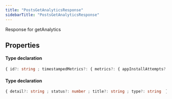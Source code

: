 ```yaml
---
title: "PostsGetAnalyticsResponse"
sidebarTitle: "PostsGetAnalyticsResponse"
---
```


Response for getAnalytics

## Properties

<ResponseField name="data" type="Object">


#### Type declaration

```ts
{ id?: string ; timestampedMetrics?: { metrics?: { appInstallAttempts?: number ; appOpens?: number ; detailExpands?: number ; emailTweet?: number ; engagements?: number ; follows?: number ; hashtagClicks?: number ; impressions?: number ; likes?: number ; linkClicks?: number ; mediaEngagements?: number ; mediaViews?: number ; permalinkClicks?: number ; profileVisits?: number ; quoteTweets?: number ; replies?: number ; retweets?: number ; urlClicks?: number ; userProfileClicks?: number  } ; timestamp?: string  }[]  }[]
```
</ResponseField>



<ResponseField name="errors" type="Object">


#### Type declaration

```ts
{ detail?: string ; status?: number ; title?: string ; type?: string  }[]
```
</ResponseField>

